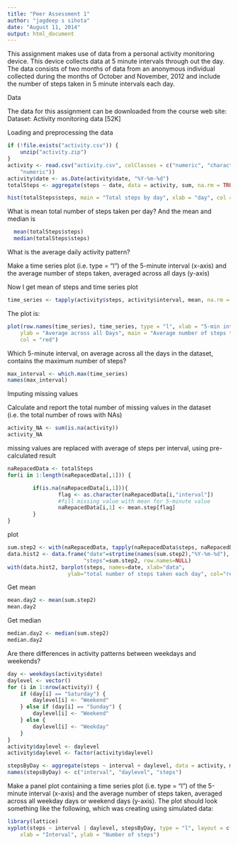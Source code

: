 ```yaml
---
title: "Peer Assessment 1"
author: "jagdeep s sihota"
date: "August 11, 2014"
output: html_document
---
```


This assignment makes use of data from a personal activity monitoring device. This device collects data at 5 minute intervals through out the day. The data consists of two months of data from an anonymous individual collected during the months of October and November, 2012 and include the number of steps taken in 5 minute intervals each day.

Data

The data for this assignment can be downloaded from the course web site:
Dataset: Activity monitoring data [52K]


Loading and preprocessing the data


```r
if (!file.exists("activity.csv")) {
    unzip("activity.zip")
}
activity <- read.csv("activity.csv", colClasses = c("numeric", "character", 
    "numeric"))
activity$date <- as.Date(activity$date, "%Y-%m-%d")
totalSteps <- aggregate(steps ~ date, data = activity, sum, na.rm = TRUE)

hist(totalSteps$steps, main = "Total steps by day", xlab = "day", col = "green")
```


What is mean total number of steps taken per day?
And the mean and median is
```r
  mean(totalSteps$steps)
  median(totalSteps$steps)
```


What is the average daily activity pattern?

Make a time series plot (i.e. type = “l”) of the 5-minute interval (x-axis) and the average number of steps taken, averaged across all days (y-axis)

Now I get mean of steps and time series plot

```r
time_series <- tapply(activity$steps, activity$interval, mean, na.rm = TRUE)
```
The plot is:
```r
plot(row.names(time_series), time_series, type = "l", xlab = "5-min interval", 
    ylab = "Average across all Days", main = "Average number of steps taken", 
    col = "red")
```

Which 5-minute interval, on average across all the days in the dataset, contains the maximum number of steps?
```r
max_interval <- which.max(time_series)
names(max_interval)
```
Imputing missing values

Calculate and report the total number of missing values in the dataset (i.e. the total number of rows with NAs)
```r
activity_NA <- sum(is.na(activity))
activity_NA
```

missing values are replaced with average of steps per interval, using pre-calculated result
```r
naRepacedData <- totalSteps
for(i in 1:length(naRepacedData[,1])) {

        if(is.na(naRepacedData[i,1])){
                flag <- as.character(naRepacedData[i,"interval"])
                #fill missing value with mean for 5-minute value
                naRepacedData[i,1] <- mean.step[flag]
        }
}
```
plot
```r
sum.step2 <- with(naRepacedData, tapply(naRepacedData$steps, naRepacedData$date, sum))
data.hist2 <- data.frame("date"=strptime(names(sum.step2),"%Y-%m-%d"),
                        "steps"=sum.step2, row.names=NULL)
with(data.hist2, barplot(steps, names=date, xlab="data",
                   ylab="total number of steps taken each day", col="red"))
```
Get mean
```r
mean.day2 <- mean(sum.step2)
mean.day2
```
Get median
```r
median.day2 <- median(sum.step2)
median.day2
```

Are there differences in activity patterns between weekdays and weekends?
```r
day <- weekdays(activity$date)
daylevel <- vector()
for (i in 1:nrow(activity)) {
    if (day[i] == "Saturday") {
        daylevel[i] <- "Weekend"
    } else if (day[i] == "Sunday") {
        daylevel[i] <- "Weekend"
    } else {
        daylevel[i] <- "Weekday"
    }
}
activity$daylevel <- daylevel
activity$daylevel <- factor(activity$daylevel)

stepsByDay <- aggregate(steps ~ interval + daylevel, data = activity, mean)
names(stepsByDay) <- c("interval", "daylevel", "steps")
```
Make a panel plot containing a time series plot (i.e. type = “l”) of the 5-minute interval (x-axis) and the average number of steps taken, averaged across all weekday days or weekend days (y-axis). The plot should look something like the following, which was creating using simulated data:
```r
library(lattice)
xyplot(steps ~ interval | daylevel, stepsByDay, type = "l", layout = c(1, 2), 
    xlab = "Interval", ylab = "Number of steps")
```